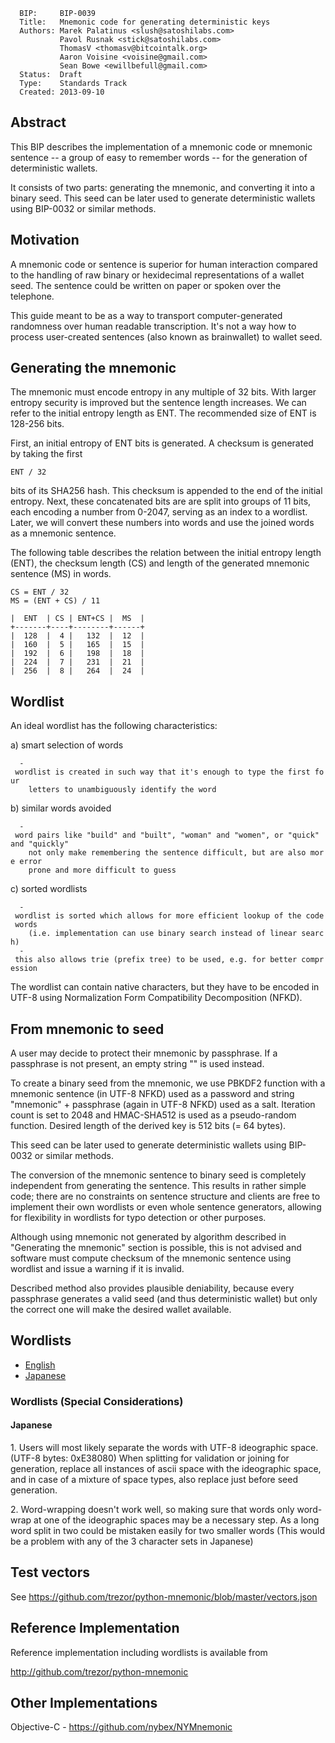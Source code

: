 <pre>
  BIP:     BIP-0039
  Title:   Mnemonic code for generating deterministic keys
  Authors: Marek Palatinus <slush@satoshilabs.com>
           Pavol Rusnak <stick@satoshilabs.com>
           ThomasV <thomasv@bitcointalk.org>
           Aaron Voisine <voisine@gmail.com>
           Sean Bowe <ewillbefull@gmail.com>
  Status:  Draft
  Type:    Standards Track
  Created: 2013-09-10
</pre>

==Abstract==

This BIP describes the implementation of a mnemonic code or mnemonic sentence --
a group of easy to remember words -- for the generation of deterministic wallets.

It consists of two parts: generating the mnemonic, and converting it into a
binary seed. This seed can be later used to generate deterministic wallets using
BIP-0032 or similar methods.

==Motivation==

A mnemonic code or sentence is superior for human interaction compared to the
handling of raw binary or hexidecimal representations of a wallet seed. The
sentence could be written on paper or spoken over the telephone.

This guide meant to be as a way to transport computer-generated randomness over
human readable transcription. It's not a way how to process user-created
sentences (also known as brainwallet) to wallet seed.

==Generating the mnemonic==

The mnemonic must encode entropy in any multiple of 32 bits. With larger entropy
security is improved but the sentence length increases. We can refer to the
initial entropy length as ENT. The recommended size of ENT is 128-256 bits.

First, an initial entropy of ENT bits is generated. A checksum is generated by
taking the first <pre>ENT / 32</pre> bits of its SHA256 hash. This checksum is
appended to the end of the initial entropy. Next, these concatenated bits are
are split into groups of 11 bits, each encoding a number from 0-2047, serving
as an index to a wordlist. Later, we will convert these numbers into words and
use the joined words as a mnemonic sentence.

The following table describes the relation between the initial entropy
length (ENT), the checksum length (CS) and length of the generated mnemonic
sentence (MS) in words.

<pre>
CS = ENT / 32
MS = (ENT + CS) / 11

|  ENT  | CS | ENT+CS |  MS  |
+-------+----+--------+------+
|  128  |  4 |   132  |  12  |
|  160  |  5 |   165  |  15  |
|  192  |  6 |   198  |  18  |
|  224  |  7 |   231  |  21  |
|  256  |  8 |   264  |  24  |
</pre>

==Wordlist==

An ideal wordlist has the following characteristics:

a) smart selection of words
   - wordlist is created in such way that it's enough to type the first four
     letters to unambiguously identify the word

b) similar words avoided
   - word pairs like "build" and "built", "woman" and "women", or "quick" and "quickly"
     not only make remembering the sentence difficult, but are also more error
     prone and more difficult to guess

c) sorted wordlists
   - wordlist is sorted which allows for more efficient lookup of the code words
     (i.e. implementation can use binary search instead of linear search)
   - this also allows trie (prefix tree) to be used, e.g. for better compression

The wordlist can contain native characters, but they have to be encoded in UTF-8
using Normalization Form Compatibility Decomposition (NFKD).

==From mnemonic to seed==

A user may decide to protect their mnemonic by passphrase. If a passphrase is not
present, an empty string "" is used instead.

To create a binary seed from the mnemonic, we use PBKDF2 function with a mnemonic
sentence (in UTF-8 NFKD) used as a password and string "mnemonic" + passphrase (again
in UTF-8 NFKD) used as a salt. Iteration count is set to 2048 and HMAC-SHA512 is used as
a pseudo-random function. Desired length of the derived key is 512 bits (= 64 bytes).

This seed can be later used to generate deterministic wallets using BIP-0032 or
similar methods.

The conversion of the mnemonic sentence to binary seed is completely independent
from generating the sentence. This results in rather simple code; there are no
constraints on sentence structure and clients are free to implement their own
wordlists or even whole sentence generators, allowing for flexibility in wordlists
for typo detection or other purposes.

Although using mnemonic not generated by algorithm described in "Generating the
mnemonic" section is possible, this is not advised and software must compute
checksum of the mnemonic sentence using wordlist and issue a warning if it is
invalid.

Described method also provides plausible deniability, because every passphrase
generates a valid seed (and thus deterministic wallet) but only the correct one
will make the desired wallet available.

==Wordlists==

* [[bip-0039/english.txt|English]]
* [[bip-0039/japanese.txt|Japanese]]

===Wordlists (Special Considerations)===

====Japanese====
1. Users will most likely separate the words with UTF-8 ideographic space.
(UTF-8 bytes: 0xE38080) When splitting for validation or joining for generation, replace
all instances of ascii space with the ideographic space, and in case of a mixture of space
types, also replace just before seed generation.

2. Word-wrapping doesn't work well, so making sure that words only word-wrap at one of the
ideographic spaces may be a necessary step. As a long word split in two could be mistaken easily
for two smaller words (This would be a problem with any of the 3 character sets in Japanese)

==Test vectors==

See https://github.com/trezor/python-mnemonic/blob/master/vectors.json

==Reference Implementation==

Reference implementation including wordlists is available from

http://github.com/trezor/python-mnemonic

==Other Implementations==

Objective-C - https://github.com/nybex/NYMnemonic

